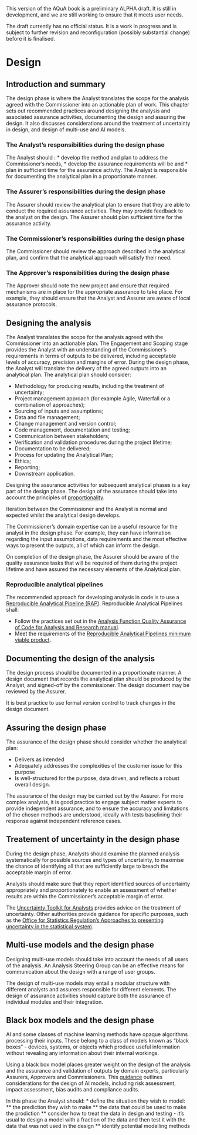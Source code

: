 ::: {.callout-important}
This version of the AQuA book is a preliminary ALPHA draft.  It is still in development, and we are still working to ensure that it meets user needs. 

The draft currently has no official status. It is a work in progress and is subject to further revision and reconfiguration (possibly substantial change) before it is finalised. 
:::

# Design

## Introduction and summary

The design phase is where the Analyst translates the scope for the analysis agreed with the Commissioner into an actionable plan of work. This chapter sets out recommended practices around designing the analysis and associated assurance activities, documenting the design and assuring the design. It also discusses considerations around the treatment of uncertainty in design, and design of multi-use and AI models.

### The Analyst's responsibilities during the design phase
The Analyst should : 
*   develop the method and plan  to address the Commissioner’s needs, 
*   develop the assurance requirements will be and 
*   plan in sufficient time for the assurance activity. 
The Analyst is responsible for documenting the analytical plan in a proportionate manner.

### The Assurer's responsibilities during the design phase
The Assurer should review the analytical plan to ensure that they are able to conduct the required assurance activities. They may provide feedback to the analyst on the design. The Assurer should plan sufficient time for the assurance activity. 

### The Commissioner's responsibilities during the design phase
The Commissioner should review the approach described in the analytical plan, and confirm that the analytical approach will satisfy their need.

### The Approver's responsibilities during the design phase
The Approver should note the new project and ensure that required mechanisms are in place for the appropriate assurance to take place. For example, they should ensure that the Analyst and Assurer are aware of local assurance protocols.    

## Designing the analysis

The Analyst translates the scope for the analysis agreed with the Commissioner into an actionable plan.   The Engagement and Scoping stage provides the Analyst with an understanding of the Commissioner's requirements in terms of outputs to be delivered, including acceptable levels of accuracy, precision and margins of error. During the design phase, the Analyst will translate the delivery of the agreed outputs into an analytical plan. The analytical plan should consider:

* Methodology for producing results, including the treatment of uncertainty;
* Project management approach (for example Agile, Waterfall or a combination of approaches);
* Sourcing of inputs and assumptions;
* Data and file management;
* Change management and version control;
* Code management, documentation and testing;
* Communication between stakeholders;
* Verification and validation procedures during the project lifetime;
* Documentation to be delivered;
* Process for updating the Analytical Plan;
* Ethics;
* Reporting;
* Downstream application.

Designing the assurance activities for subsequent analytical phases is a key part of the design phase. The design of the assurance should take into account the principles of [proportionality](./proportionality.qmd). 

Iteration between the Commissioner and the Analyst is normal and expected whilst the analytical design develops. 

The Commissioner's domain expertise can be a useful resource for the analyst in the design phase. For example, they can have information regarding the input assumptions, data requirements and the most effective ways to present the outputs, all of which can inform the design.

On completion of the design phase, the Assurer should be aware of the quality assurance tasks that will be required of them during the project lifetime and have assured the necessary elements of the Analytical plan.

### Reproducible analytical pipelines

The recommended approach for developing analysis in code is to use a [Reproducible Analytical Pipeline (RAP)](https://analysisfunction.civilservice.gov.uk/support/reproducible-analytical-pipelines/). Reproducible Analytical Pipelines shall:

* Follow the practices set out in the [Analysis Function Quality Assurance of Code for Analysis and Research manual](https://best-practice-and-impact.github.io/qa-of-code-guidance/intro.html).
* Meet the requirements of the [Reproducible Analytical Pipelines minimum viable product](https://github.com/best-practice-and-impact/rap_mvp_maturity_guidance/blob/master/Reproducible-Analytical-Pipelines-MVP.md).


## Documenting the design of the analysis

The design process should be documented in a proportionate manner. A design document that records the analytical plan should be produced by the Analyst, and signed-off by the commissioner. The design document may be reviewed by the Assurer.

It is best practice to use formal version control to track changes in the design document. 


## Assuring the design phase

The assurance of the design phase should consider whether the analytical plan:  

* Delivers as intended
* Adequately addresses the complexities of the customer issue for this purpose 
* Is well-structured for the purpose, data driven, and reflects a robust overall design.

The assurance of the design may be carried out by the Assurer. For more complex analysis, it is good practice to engage subject matter experts to provide independent assurance, and to ensure the accuracy and limitations of the chosen methods are understood, ideally with tests baselining their response against independent reference cases.



 




## Treatement of uncertainty in the design phase

During the design phase, Analysts should examine the planned analysis systematically for possible sources and types of uncertainty, to maximise the chance of identifying all that are sufficiently large to breach the acceptable margin of error.

Analysts should make sure that they report identified sources of uncertainty appropriately and proportionately to enable an assessment of whether results are within the Commissioner’s acceptable margin of error.

The [Uncertainty Toolkit for Analysts](https://analystsuncertaintytoolkit.github.io/UncertaintyWeb/index.html) provides advice on the treatment of uncertainty. Other authorities provide guidance for specific purposes, such as the [Office for Statistics Regulation's Approaches to presenting uncertainty in the statistical system](https://osr.statisticsauthority.gov.uk/publication/approaches-to-presenting-uncertainty-in-the-statistical-system/pages/1/).




## Multi-use models and the design phase

Designing multi-use models should take into account the needs of all users of the analysis. An Analysis Steering Group can be an effective means for communication about the design with a range of user groups. 

The design of multi-use models may entail a modular structure with different analysts and assurers responsible for different elements. The design of assurance activities should capture both the assurance of individual modules and their integration.

## Black box models and the design phase

AI and some classes of machine learning methods have opaque algorithms processing their inputs. These belong to a class of models known as “black boxes” - devices, systems, or objects which produce useful information without revealing any information about their internal workings.

Using a black box model places greater weight on the design of the analysis and the assurance and validation of outputs by domain experts, particularly Assurers, Approvers and Commissioners.    This [guidance](https://www.gov.uk/government/publications/introduction-to-ai-assurance/introduction-to-ai-assurance) outlines considerations for the design of AI models, including risk assessment, impact assessment, bias audits and compliance audits.

In this phase the Analyst should:
* define the situation they wish to model:
** the prediction they wish to make
** the data that could be used to make the prodiction
** consider how to treat the data in design and testing - it's usual to design a model with a fraction of the data and then test it with the data that was not used in the design
** identify potential modelling methods

